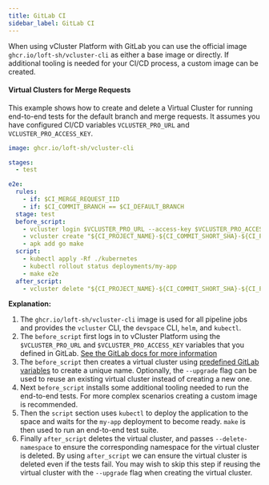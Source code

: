 ```yaml
---
title: GitLab CI
sidebar_label: GitLab CI
---
```


When using vCluster Platform with GitLab you can use the
official image `ghcr.io/loft-sh/vcluster-cli` as either a base image or
directly. If additional tooling is needed for your CI/CD process, a custom image can be created.

#### Virtual Clusters for Merge Requests

This example shows how to create and delete a Virtual Cluster for running end-to-end tests for
the default branch and merge requests. It assumes you have configured CI/CD variables `VCLUSTER_PRO_URL`
and `VCLUSTER_PRO_ACCESS_KEY`.

```yaml
image: ghcr.io/loft-sh/vcluster-cli

stages:
  - test

e2e:
  rules:
    - if: $CI_MERGE_REQUEST_IID
    - if: $CI_COMMIT_BRANCH == $CI_DEFAULT_BRANCH
  stage: test
  before_script:
    - vcluster login $VCLUSTER_PRO_URL --access-key $VCLUSTER_PRO_ACCESS_KEY
    - vcluster create "${CI_PROJECT_NAME}-${CI_COMMIT_SHORT_SHA}-${CI_PIPELINE_ID}" --upgrade
    - apk add go make
  script:
    - kubectl apply -Rf ./kubernetes
    - kubectl rollout status deployments/my-app
    - make e2e
  after_script:
    - vcluster delete "${CI_PROJECT_NAME}-${CI_COMMIT_SHORT_SHA}-${CI_PIPELINE_ID}" --delete-namespace
```

**Explanation:**

1. The `ghcr.io/loft-sh/vcluster-cli` image is used for all pipeline jobs and provides the `vcluster` CLI, the
   `devspace` CLI, `helm`, and `kubectl`.
2. The `before_script` first logs in to vCluster Platform using the `$VCLUSTER_PRO_URL` and `$VCLUSTER_PRO_ACCESS_KEY`
   variables that you defined in GitLab.
   [See the GitLab docs for more information](https://docs.gitlab.com/ee/ci/variables/)
3. The `before_script` then creates a virtual cluster using
   [predefined GitLab variables](https://docs.gitlab.com/ee/ci/variables/predefined_variables.html)
   to create a unique name. Optionally, the `--upgrade` flag can be used to reuse an existing virtual cluster instead of creating a new one.
4. Next `before_script` installs some additional tooling needed to run the end-to-end tests. For
   more complex scenarios creating a custom image is recommended.
5. Then the `script` section uses `kubectl` to deploy the application to the space and waits for
   the `my-app` deployment to become ready. `make` is then used to run an end-to-end test suite.
6. Finally `after_script` deletes the virtual cluster, and passes `--delete-namespace` to ensure the
   corresponding namespace for the virtual cluster is deleted. By using `after_script` we can ensure the virtual cluster
   is deleted even if the tests fail. You may wish to skip this step if reusing the virtual cluster with the `--upgrade` flag when creating the virtual cluster.
